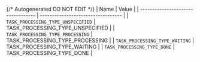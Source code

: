 {/* Autogenerated DO NOT EDIT  */}
| Name                               | Value                              |
| ---------------------------------- | ---------------------------------- |
| `TASK_PROCESSING_TYPE_UNSPECIFIED` | TASK_PROCESSING_TYPE_UNSPECIFIED   |
| `TASK_PROCESSING_TYPE_PROCESSING`  | TASK_PROCESSING_TYPE_PROCESSING    |
| `TASK_PROCESSING_TYPE_WAITING`     | TASK_PROCESSING_TYPE_WAITING       |
| `TASK_PROCESSING_TYPE_DONE`        | TASK_PROCESSING_TYPE_DONE          |